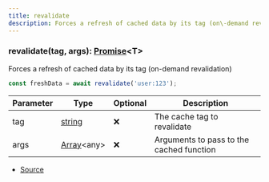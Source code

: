```yaml
---
title: revalidate
description: Forces a refresh of cached data by its tag (on\-demand revalidation)
---
```



### revalidate(tag, args): [Promise](https://developer.mozilla.org/en-US/docs/Web/JavaScript/Reference/Global_Objects/Promise)\<T>

Forces a refresh of cached data by its tag (on-demand revalidation)

```ts
const freshData = await revalidate('user:123');
```

| Parameter | Type | Optional | Description |
| ----------- | ----------- | ----------- | ----------- |
| tag | [string](https://developer.mozilla.org/en-US/docs/Web/JavaScript/Reference/Global_Objects/String) | ❌ | The cache tag to revalidate |
| args | [Array](https://developer.mozilla.org/en-US/docs/Web/JavaScript/Reference/Global_Objects/Array)\<any> | ❌ | Arguments to pass to the cached function |


- [Source](https://github.com/underctrl-io/commandkit/blob/e7997746676c2b18be64230c918cb998973d18b5/packages/commandkit/src/cache/use-cache.ts#L277)